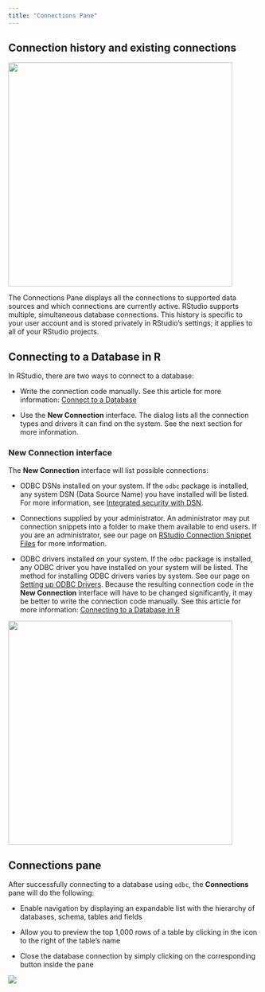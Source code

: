 ```yaml
---
title: "Connections Pane"
---
```


## Connection history and existing connections

![](images/connections-pane.png){fig-alt="A screenshot of the Connections pane in RStudio, displaying existing database connections." fig-align="center" width="450"}

The Connections Pane displays all the connections to supported data sources and which connections are currently active. RStudio supports multiple, simultaneous database connections. This history is specific to your user account and is stored privately in RStudio's settings; it applies to all of your RStudio projects.

## Connecting to a Database in R

In RStudio, there are two ways to connect to a database:

-   Write the connection code manually**.** See this article for more information: [Connect to a Database](https://solutions.rstudio.com/db/getting-started/connect-to-database/)

-   Use the **New Connection** interface. The dialog lists all the connection types and drivers it can find on the system. See the next section for more information.

### New Connection interface

The **New Connection** interface will list possible connections:

-   ODBC DSNs installed on your system. If the `odbc` package is installed, any system DSN (Data Source Name) you have installed will be listed. For more information, see [Integrated security with DSN](https://solutions.rstudio.com/db/best-practices/managing-credentials/).

-   Connections supplied by your administrator. An administrator may put connection snippets into a folder to make them available to end users. If you are an administrator, see our page on [RStudio Connection Snippet Files](connection-snippets.html) for more information.

-   ODBC drivers installed on your system. If the `odbc` package is installed, any ODBC driver you have installed on your system will be listed. The method for installing ODBC drivers varies by system. See our page on [Setting up ODBC Drivers](https://solutions.rstudio.com/db/best-practices/drivers/). Because the resulting connection code in the **New Connection** interface will have to be changed significantly, it may be better to write the connection code manually. See this article for more information: [Connecting to a Database in R](https://solutions.rstudio.com/db/getting-started/connect-to-database/)

![](images/connect-existing-data.png){fig-alt="A screenshot of the Connections > New Connections popup, providing available ODBC connections for the system such as Snowflake, Livy, Spark, Athena, etc." fig-align="center" width="450"}

## Connections pane

After successfully connecting to a database using `odbc`, the **Connections** pane will do the following:

-   Enable navigation by displaying an expandable list with the hierarchy of databases, schema, tables and fields

-   Allow you to preview the top 1,000 rows of a table by clicking in the icon to the right of the table's name

-   Close the database connection by simply clicking on the corresponding button inside the pane

![](images/connections-diagram.png){fig-alt="A diagram of available options in the connections pane."}
